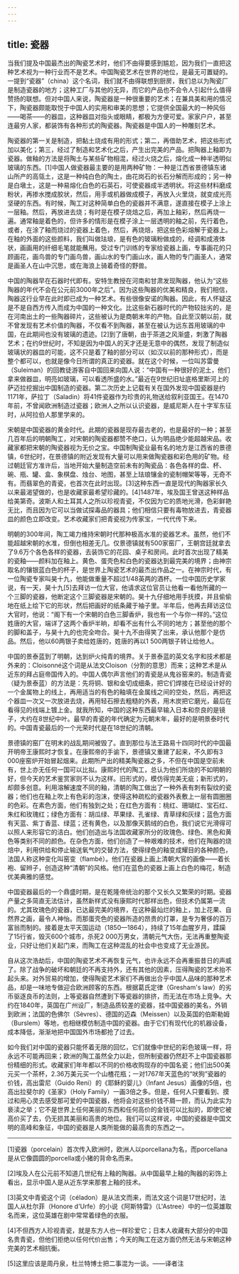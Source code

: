 ```yaml
---
---
---
```

title: 瓷器
---




当我们提及中国最杰出的陶瓷艺术时，他们不由得要感到尴尬，因为我们一直把这种艺术视为一种行业而不是艺术。中国陶瓷艺术在世界的地位，是最无可置疑的。一提到“瓷器”（china）这个名词，我们就不由得联想到厨房，我们总以为陶瓷厂是制造瓷器的地方；这种工厂与其他的无异，而它的产品也不会令人引起什么值得赞扬的联想。但对中国人来说，陶瓷器是一种很重要的艺术；在兼具美和用的情况下，陶瓷器颇能取悦于中国人的实用和审美的思想；它提供全国最大的一种风俗——喝茶——的器皿，这种器皿对指头或眼睛，都极为方便可爱。家家户户，甚至连最穷人家，都装饰有各种形式的陶瓷器。陶瓷器是中国人的一种雕刻艺术。

陶瓷器的第一关是制造，把黏土烧成有用的形式；第二，再借助艺术，把这些形式加以美化；第三，经过了制造和艺术化之后，产生出完美的产品。把陶器上釉即为瓷器。做釉的方法是将陶土与某些矿物相混，经过火烧之后，熔化成一种半透明似玻璃的东西。[1]中国人做瓷器最主要的是用两种矿物：一种是江西省景德镇东诸山所产的高瓴土，这是一种纯白色的陶土，由花岗石的长石分解而形成的；另一种是白墩土，这是一种易熔化白色的石英石，可使瓷器成半透明状。将这些材料磨成粉状，再掺水搅成胶状，然后，用手或机器做成模子，再放入火里烧，就变成光亮坚硬的东西。有时候，陶工对这种简单白色的瓷器并不满意，遂直接在模子上涂上一层釉。然后，再放进去烧；有时是在模子烧焙之后，再加上釉彩，然后再烧一遍。通常釉是着色的，但许多的情形是在模子涂上一层透明的釉之前，先行着色，或者，在涂了釉而烧过的瓷器上着色，然后，再烧焙，把这些色彩熔解于瓷器上。在釉的外面的这些颜料，我们叫做珐琅，是有色的玻璃粉做成的，经调和成液体状，画画用的纤细毛笔就能蘸用。受过专门训练的专家给瓷器上画，专事画花的只顾画花，画鸟兽的专门画鸟兽，画山水的专门画山水，画人物的专门画圣人，通常是画圣人在山中沉思，或在海浪上骑着奇怪的野兽。

中国的陶器早在石器时代即有。安特生教授在河南和甘肃发现陶器，他认为“这些陶器的年代不会在公元前3000年之后”。因为这些陶器的优美和精良，我们相信，陶器这行业早在此时即已成为一种艺术。有些很像安诺的陶器。因此，有人怀疑这是不是自西方传入而成为中国的一种文化。比这些新石器时代的产物较拙劣的，是在河南出土的一些陶器碎片，这些被认为是商朝末年的产物。自此至汉朝以前，就不曾发现有艺术价值的陶器，不仅看不到陶器，甚至在被认为远东首用玻璃的中国，在此期间也没有玻璃的遗迹。[2]到了唐朝，由于茶道之风渐盛，刺激了陶器艺术；在约9世纪时，不知是因为中国人的天才还是无意中的偶然，发现了制造似玻璃状的器皿的可能，这不只是着了釉的部分可以（如汉以前的那种形式），而是整个都可以，也就是像今日所谓的真正的瓷器。就在这个时候，一位叫苏雷曼（Suleiman）的回教徒游客自中国回来向国人说：“中国有一种很好的泥土，他们拿来做器皿，明亮如玻璃，可以看透所盛的水。”最近在9世纪旧址底格里斯河上的萨迈拉挖掘出中国制造的瓷器。第二次历史上记载有关在国外发现中国瓷器是约1171年，萨拉丁（Saladin）将41件瓷器作为珍贵的礼物送给叙利亚国王。在1470年前，不曾闻欧洲制造过瓷器；欧洲人之所以认识瓷器，是威尼斯人在十字军东征时，从阿拉伯人那里学来的。

宋朝是中国瓷器的黄金时代。此期的瓷器是现存最古老的，也是最好的一种；甚至几百年后的明朝陶工，对宋朝的陶瓷器都赞不绝口，认为明品绝少能超越宋品。收藏家都把宋朝的陶瓷器视为无价之宝。中国制陶瓷业最有名的地方是江西省的景德镇，6世纪时，在景德镇的附近发现有大量可以用来做陶瓷器和彩色用的矿物。经过朝廷官方准许后，当地开始大量制造空前未有的陶瓷品：各色各样的盘、杯、碗、瓶、罐、盒、象棋盘、烛台、地图，甚至上珐琅镶金的瓷制帽架等等，无奇不有。而翡翠色的青瓷，也首次在此时出现。[3]这种东西一直是现代的陶器家长久以来最渴望做的，也是收藏家最希望珍藏的。[4]1487年，埃及国王曾送这种样品给美第奇。波斯人和土耳其人之所以珍视青瓷，不仅因为它的质地光滑，色彩鲜艳无比，而且因为它可以当做试探毒品的器具；他们相信只要有毒物放进去，青瓷器皿的颜色立即改变。艺术收藏家们把青瓷视为传家宝，一代代传下来。

明朝的300年间，陶工竭力维持宋朝时代那种极高水准的瓷器艺术。虽然，他们不能超越宋朝的水准，但倒也相差无几。仅景德镇就有500家窑厂，王朝宫廷就拿去了9.6万个各色各样的瓷器，去装饰它的花园、桌子和房间。此时首次出现了精美的瓷釉——颜料加在釉上。黄色、蛋壳色和白色的瓷器达到最完美的境界；由神宗取名的镶银蓝白色的杯子，是世界上陶瓷艺术的最杰出作品之一。在神宗时代，有一位陶瓷专家叫昊十九，他能做重量不超过1/48英两的酒杯。一位中国历史学家说，有一天，昊十九[5]去拜访一位大官，他请求这位官员让他看一看他所藏的一个三脚的瓷器，他断定这个三脚瓷器是宋朝的。昊十九仔细地用手抚摸，并且偷偷地在纸上绘下它的形状，然后把画好的纸条藏于袖子里。半年后，他再去拜访这位大官时，他说：“阁下有一个宋朝的白色三脚香炉，我也有一个与你一样的。”这位姓唐的大官，端详了这两个香炉半晌，却看不出有什么不同的地方；甚至他的那个的脚和盖子，与昊十九的也完全吻合。昊十九不由得笑了出来，承认他那个是仿品。然后，他以60两银子卖给姓唐的，姓唐的再以1 500两银子转让给他人。

中国的景泰蓝到了明朝，达到炉火纯青的境界。关于景泰蓝的英文名字和技术都是外来的：Cloisonné这个词是从法文Cloison（分割的意思）而来；这种艺术是从近东的拜占庭帝国传入的。中国人偶尔声言他们的青瓷是从鬼谷窑来的。制造青瓷（疑为景泰蓝）的方法是：先将铜、银和金切成细条，把它们焊接在已经设计好的一个金属物上的线上，再用适当的有色的釉填在金属线之间的空处，然后，再把这个器皿一次又一次放进去烧，再用轻石擦去粗糙的外表，用木炭把它磨光，最后在看得见的线端上镀上金。就我所知，中国的这种东西最早输入日本和奈良的是镜子，大约在8世纪中叶。最早的青瓷的年代确定为元朝末年，最好的是明景泰时代的。中国青瓷最后的一个光荣时代是在18世纪的清朝。

景德镇的窑厂在明末的战乱期间被毁了。直到那位与法王路易十四同时代的中国最开明帝王康熙时才恢复。在康熙帝的手谕下，景德镇又重建了起来，不久即有3 000座窑炉开始冒起烟来。此期所产出的精美陶瓷器之多，不但在中国是空前未有，世上亦无任何一国可以比拟。康熙时代的陶工，总认为他们所烧的不如明朝的好，但今天的艺术鉴赏家则不认为这样。旧形式的，模仿得完美无疵；新形式的，却颇多创意。利用溶解速度不同的釉，清朝的陶工做出了一种外表有刺有裂纹的瓷器；他们也在釉上吹上有色彩的泡沫，使得这种疏松的瓷器外表敷上一层有圆圈圈的色彩。在素色方面，他们有独到之处；在红色方面有：桃红、珊瑚红、宝石红、朱红和玫瑰红；绿色方面有：胡瓜绿、苹果绿、孔雀绿、青草绿和灰绿；蓝色方面有天蓝、紫丁香蓝、绿蓝；还有黄色，以及那像天鹅绒的白色，我们说它光滑得可以照人来形容它的洁白。他们创造出与法国收藏家所分的玫瑰色、绿色、黑色和黄色等类别不同的颜色。在杂色方面，他们创造了一种艰难的技术，他们在陶器的烧焙中，利用供给和停止输送氧气的交替方法，使得绿色的釉变成耀目的各种颜色，法国人称这种变化叫窑变（flambé）。他们在瓷器上画上清朝大官的画像——着长袍、留辫子，创造这种“清朝”的风格。他们在蓝色的瓷器上画上白色的梅花，制造优美典雅的感觉。

中国瓷器最后的一个鼎盛时期，是在乾隆帝统治的那个又长久又繁荣的时期。瓷器产量之多简直无法估计，虽然新样式没有康熙时代那样出色，但技术仍属第一流的。尤其玫瑰色的瓷器，已达最完美的境界，在这种最灿烂的釉上，加上花果、自然界之画，最令人神怡。而那蛋壳色的瓷器所造的昂贵的灯罩，是专为奢侈的百万富翁而制的。接着是太平天国运动（1850—1864），持续了15年血腥岁月，蹂躏了15行省，毁灭600个城市，杀死2 000万男女，清朝元气大伤，无法再重整陶瓷业，只好让他们关起门来，而陶工在这种混乱的社会中也变成了无业游民。

自从这次浩劫后，中国的陶瓷艺术不再恢复元气，也许永远不会再重振昔日的声威了。除了战争的破坏和朝廷的不再支持外，还有其他的因素，压得陶瓷的艺术抬不起头来。对外贸易的增加，使得陶瓷艺术家们不再做出合乎中国人品味的那种艺术品，却是一味地专做迎合欧洲顾客的东西。根据葛氏定律（Gresham's law）的劣币驱逐良币的法则，上等瓷器自然遭到下等瓷器的排挤，而无法在市场上竞争。大约在1840年，英国在广州设厂，制造品质较差的瓷器，挂中国瓷器的美名，外销到欧洲；法国的色佛尔（Sèvres）、德国的迈森（Meissen）以及英国的伯斯勒姆（Burslem）等地，也相继模仿制造中国的瓷器。由于它们有现代化的机器设备，成本降低，渐渐地把中国国外市场都抢了过去。

如今我们对中国的瓷器只能怀着无限的回忆，它们就像中世纪的彩色玻璃一样，将永远不可能再回来；欧洲的陶工虽然全力以赴，但所制瓷器仍然赶不上中国瓷器那份精细的形式。收藏家们年年都以不同的价格收购现存的中国名瓷；他们出500美元买一个茶杯，2.36万美元买一个山楂花瓶；一对1767年天蓝色的“吠狗”瓷器的价钱，高出雷尼（Guido Reni）的《耶稣的婴儿》（Infant Jesus）画像的5倍，也高出拉斐尔的《圣家》（Holy Family）一画3倍之多。但是，任何人只要看到、摸过和用心灵去感受那可爱的中国瓷器，他将会对这些价钱不屑一顾，而认为此实为亵渎之举；它不是世界上任何美丽的东西和任何高价的金钱可以比拟的，即使它被高价买了去，仍无损其美丽和高贵的地位。我们可以这样说，中国的瓷器是中国文明的高峰和象征，中国的瓷器是人类所能做的最高贵的东西之一。



* * *



[1]瓷器（porcelain）首次传入欧洲时，欧洲人以porcellana为名，而porcellana是从它像圆圆的porcella或小猪的背命名而来。

[2]埃及人在公元前不知道几世纪有上釉的陶器。从中国最早上釉的陶器的彩饰上看出，显示中国人是从近东学来那套上釉的技术。

[3]英文中青瓷这个词（céladon）是从法文而来，而法文这个词是17世纪时，法国人从杜尔菲（Honore d'Urfe）的小说《阿斯特雷》（L'Astree）中的一位英雄取名而来，这位英雄在剧中常常着绿色的衣服。

[4]不但西方人珍视青瓷，就是东方人也一样珍爱它；日本人收藏有大部分的中国名贵青瓷，但他们拒绝以任何代价出售；今天的陶工在这方面仍然无法与宋朝这种完美的艺术相抗衡。

[5]这里应该是周丹泉，杜兰特博士把二事混为一谈。——译者注